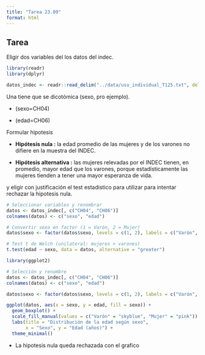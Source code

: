 ```yaml
---
title: "Tarea 23.09"
format: html
---
```


## **Tarea** 

Eligir dos variables del los datos del indec.

```r
library(readr)
library(dplyr)

datos_indec <- readr::read_delim("../data/usu_individual_T125.txt", delim = ";")
```

Una tiene que se dicotómica (sexo, pro ejemplo).

-   (sexo=CH04)

-   (edad=CH06)

Formular hipotesis

-   **Hipótesis nula :** la edad promedio de las mujeres y de los varones no difiere en la muestra del INDEC.

-    **Hipótesis alternativa :** las mujeres relevadas por el INDEC tienen, en promedio, mayor edad que los varones, porque estadísticamente las mujeres tienden a tener una mayor esperanza de vida.

y eligir con justificación el test estadistico para utilizar para intentar rechazar la hipotesis nula.

```r

# Seleccionar variables y renombrar
datos <- datos_indec[, c("CH04", "CH06")]
colnames(datos) <- c("sexo", "edad")

# Convertir sexo en factor (1 = Varón, 2 = Mujer)
datos$sexo <- factor(datos$sexo, levels = c(1, 2), labels = c("Varón", "Mujer"))

# Test t de Welch (unilateral: mujeres > varones)
t.test(edad ~ sexo, data = datos, alternative = "greater")
```

```r
library(ggplot2)

# Selección y renombre
datos <- datos_indec[, c("CH04", "CH06")]
colnames(datos) <- c("sexo", "edad")

datos$sexo <- factor(datos$sexo, levels = c(1, 2), labels = c("Varón", "Mujer"))

ggplot(datos, aes(x = sexo, y = edad, fill = sexo)) +
  geom_boxplot() +
  scale_fill_manual(values = c("Varón" = "skyblue", "Mujer" = "pink")) +
  labs(title = "Distribución de la edad según sexo",
       x = "Sexo", y = "Edad (años)") +
  theme_minimal()

```

-   La hipotesis nula queda rechazada con el grafico
